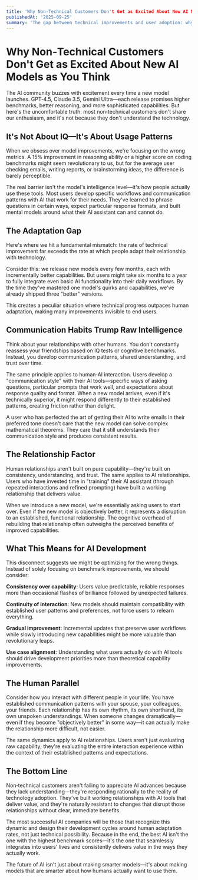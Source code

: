```yaml
---
title: 'Why Non‑Technical Customers Don't Get as Excited About New AI Models as You Think'
publishedAt: '2025-09-25'
summary: 'The gap between technical improvements and user adoption: why communication habits and relationship patterns matter more than raw intelligence in AI tools.'
---
```


# Why Non‑Technical Customers Don't Get as Excited About New AI Models as You Think

The AI community buzzes with excitement every time a new model launches. GPT‑4.5, Claude 3.5, Gemini Ultra—each release promises higher benchmarks, better reasoning, and more sophisticated capabilities. But here's the uncomfortable truth: most non‑technical customers don't share our enthusiasm, and it's not because they don't understand the technology.

## It's Not About IQ—It's About Usage Patterns

When we obsess over model improvements, we're focusing on the wrong metrics. A 15% improvement in reasoning ability or a higher score on coding benchmarks might seem revolutionary to us, but for the average user checking emails, writing reports, or brainstorming ideas, the difference is barely perceptible.

The real barrier isn't the model's intelligence level—it's how people actually use these tools. Most users develop specific workflows and communication patterns with AI that work for their needs. They've learned to phrase questions in certain ways, expect particular response formats, and built mental models around what their AI assistant can and cannot do.

## The Adaptation Gap

Here's where we hit a fundamental mismatch: the rate of technical improvement far exceeds the rate at which people adapt their relationship with technology.

Consider this: we release new models every few months, each with incrementally better capabilities. But users might take six months to a year to fully integrate even basic AI functionality into their daily workflows. By the time they've mastered one model's quirks and capabilities, we've already shipped three "better" versions.

This creates a peculiar situation where technical progress outpaces human adaptation, making many improvements invisible to end users.

## Communication Habits Trump Raw Intelligence

Think about your relationships with other humans. You don't constantly reassess your friendships based on IQ tests or cognitive benchmarks. Instead, you develop communication patterns, shared understanding, and trust over time.

The same principle applies to human‑AI interaction. Users develop a "communication style" with their AI tools—specific ways of asking questions, particular prompts that work well, and expectations about response quality and format. When a new model arrives, even if it's technically superior, it might respond differently to their established patterns, creating friction rather than delight.

A user who has perfected the art of getting their AI to write emails in their preferred tone doesn't care that the new model can solve complex mathematical theorems. They care that it still understands their communication style and produces consistent results.

## The Relationship Factor

Human relationships aren't built on pure capability—they're built on consistency, understanding, and trust. The same applies to AI relationships. Users who have invested time in "training" their AI assistant (through repeated interactions and refined prompting) have built a working relationship that delivers value.

When we introduce a new model, we're essentially asking users to start over. Even if the new model is objectively better, it represents a disruption to an established, functional relationship. The cognitive overhead of rebuilding that relationship often outweighs the perceived benefits of improved capabilities.

## What This Means for AI Development

This disconnect suggests we might be optimizing for the wrong things. Instead of solely focusing on benchmark improvements, we should consider:

**Consistency over capability**: Users value predictable, reliable responses more than occasional flashes of brilliance followed by unexpected failures.

**Continuity of interaction**: New models should maintain compatibility with established user patterns and preferences, not force users to relearn everything.

**Gradual improvement**: Incremental updates that preserve user workflows while slowly introducing new capabilities might be more valuable than revolutionary leaps.

**Use case alignment**: Understanding what users actually do with AI tools should drive development priorities more than theoretical capability improvements.

## The Human Parallel

Consider how you interact with different people in your life. You have established communication patterns with your spouse, your colleagues, your friends. Each relationship has its own rhythm, its own shorthand, its own unspoken understandings. When someone changes dramatically—even if they become "objectively better" in some way—it can actually make the relationship more difficult, not easier.

The same dynamics apply to AI relationships. Users aren't just evaluating raw capability; they're evaluating the entire interaction experience within the context of their established patterns and expectations.

## The Bottom Line

Non‑technical customers aren't failing to appreciate AI advances because they lack understanding—they're responding rationally to the reality of technology adoption. They've built working relationships with AI tools that deliver value, and they're naturally resistant to changes that disrupt those relationships without clear, immediate benefits.

The most successful AI companies will be those that recognize this dynamic and design their development cycles around human adaptation rates, not just technical possibility. Because in the end, the best AI isn't the one with the highest benchmark scores—it's the one that seamlessly integrates into users' lives and consistently delivers value in the ways they actually work.

The future of AI isn't just about making smarter models—it's about making models that are smarter about how humans actually want to use them.